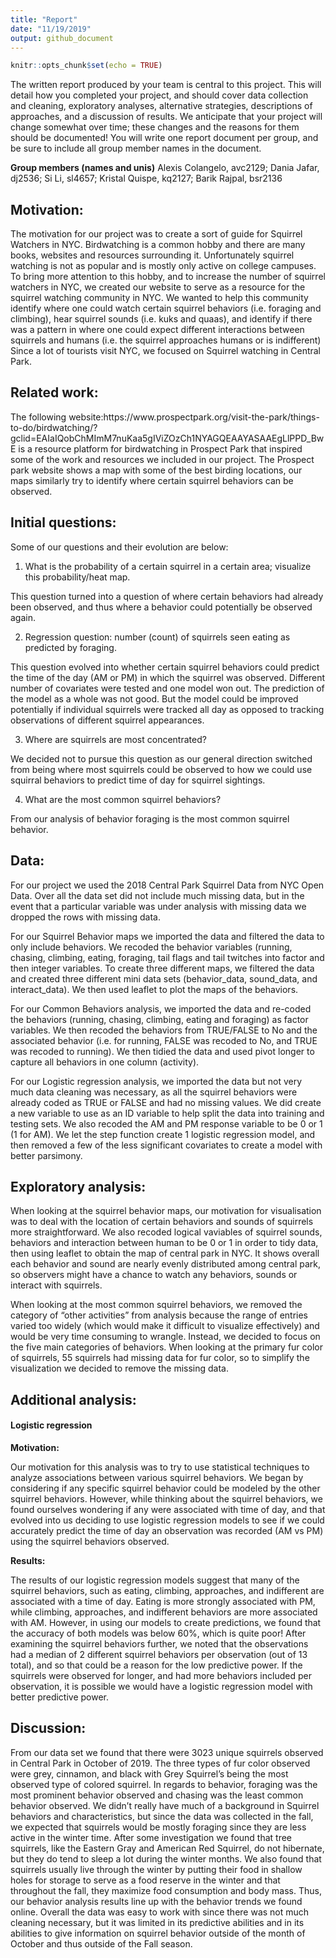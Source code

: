 ```yaml
---
title: "Report"
date: "11/19/2019"
output: github_document
---
```


```r
knitr::opts_chunk$set(echo = TRUE)
```

The written report produced by your team is central to this project. This will detail how you completed your project, and should cover data collection and cleaning, exploratory analyses, alternative strategies, descriptions of approaches, and a discussion of results. We anticipate that your project will change somewhat over time; these changes and the reasons for them should be documented! You will write one report document per group, and be sure to include all group member names in the document.

**Group members (names and unis)**
Alexis Colangelo, avc2129;
Dania Jafar, dj2536;
Si Li, sl4657;
Kristal Quispe, kq2127;
Barik Rajpal, bsr2136

## Motivation: 
The motivation for our project was to create a sort of guide for Squirrel Watchers in NYC. Birdwatching is a common hobby and there are many books, websites and resources surrounding it. Unfortunately squirrel watching is not as popular and is mostly only active on college campuses. To bring more attention to this hobby, and to increase the number of squirrel watchers in NYC, we created our website to serve as a resource for the squirrel watching community in NYC. We wanted to help this community identify where one could watch certain squirrel behaviors (i.e. foraging and climbing), hear squirrel sounds (i.e. kuks and quaas), and identify if there was a pattern in where one could expect different interactions between squirrels and humans (i.e. the squirrel approaches humans or is indifferent) Since a lot of tourists visit NYC, we focused on Squirrel watching in Central Park. 

## Related work: 
The following website:https://www.prospectpark.org/visit-the-park/things-to-do/birdwatching/?gclid=EAIaIQobChMImM7nuKaa5gIViZOzCh1NYAGQEAAYASAAEgLlPPD_BwE is a resource platform for birdwatching in Prospect Park that inspired some of the work and resources we included in our project. The Prospect park website shows a map with some of the best birding locations, our maps similarly try to identify where certain squirrel behaviors can be observed. 

## Initial questions: 

Some of our questions and their evolution are below:

1.	What is the probability of a certain squirrel in a certain area; visualize this probability/heat map. 

This question turned into a question of where certain behaviors had already been observed, and thus where a behavior could potentially be observed again. 

2.	Regression question: number (count) of squirrels seen eating as predicted by foraging. 

This question evolved into whether certain squirrel behaviors could predict the time of the day (AM or PM) in which the squirrel was observed. Different number of covariates were tested and one model won out. The prediction of the model as a whole was not good. But the model could be improved potentially if individual squirrels were tracked all day as opposed to tracking observations of different squirrel appearances.

3.	Where are squirrels are most concentrated? 

We decided not to pursue this question as our general direction switched from being where most squirrels could be observed to how we could use squirral behaviors to predict time of day for squirrel sightings.  

4.	What are the most common squirrel behaviors? 

From our analysis of behavior foraging is the most common squirrel behavior.

## Data: 

For our project we used the 2018 Central Park Squirrel Data from NYC Open Data. Over all the data set did not include much missing data, but in the event that a particular variable was under analysis with missing data we dropped the rows with missing data. 

For our Squirrel Behavior maps we imported the data and filtered the data to only include behaviors. We recoded the behavior variables (running, chasing, climbing, eating, foraging, tail flags and tail twitches into factor and then integer variables. To create three different maps, we filtered the data and created three different mini data sets (behavior_data, sound_data, and interact_data). We then used leaflet to plot the maps of the behaviors. 

For our Common Behaviors analysis, we imported the data and re-coded the behaviors (running, chasing, climbing, eating and foraging) as factor variables. We then recoded the behaviors from TRUE/FALSE to No and the associated behavior (i.e. for running, FALSE was recoded to No, and TRUE was recoded to running). We then tidied the data and used pivot longer to capture all behaviors in one column (activity). 

For our Logistic regression analysis, we imported the data but not very much data cleaning was necessary, as all the squirrel behaviors were already coded as TRUE or FALSE and had no missing values. We did create a new variable to use as an ID variable to help split the data into training and testing sets. We also recoded the AM and PM response variable to be 0 or 1 (1 for AM). We let the step function create 1 logistic regression model, and then removed a few of the less significant covariates to create a model with better parsimony.

## Exploratory analysis: 

When looking at the squirrel behavior maps, our motivation for visualisation was to deal with the location of certain behaviors and sounds of squirrels more straightforward. We also recoded logical vaviables of squirrel sounds, behaviors and interaction between human to be 0 or 1 in order to tidy data, then using leaflet to obtain the map of central park in NYC. It shows overall each behavior and sound are nearly evenly distributed among central park, so observers might have a chance to watch any behaviors, sounds or interact with squirrels.

When looking at the most common squirrel behaviors, we removed the category of "other activities" from analysis because the range of entries varied too widely (which would make it difficult to visualize effectively) and would be very time consuming to wrangle. Instead, we decided to focus on the five main categories of behaviors. When looking at the primary fur color of squirrels, 55 squirrels had missing data for fur color, so to simplify the visualization we decided to remove the missing data. 

## Additional analysis: 

#### Logistic regression

**Motivation:** 

Our motivation for this analysis was to try to use statistical techniques to analyze associations between various squirrel behaviors. We began by considering if any specific squirrel behavior could be modeled by the other squirrel behaviors. However, while thinking about the squirrel behaviors, we found ourselves wondering if any were associated with time of day, and that evolved into us deciding to use logistic regression models to see if we could accurately predict the time of day an observation was recorded (AM vs PM) using the squirrel behaviors observed.

**Results:**

The results of our logistic regression models suggest that many of the squirrel behaviors, such as eating, climbing, approaches, and indifferent are associated with a time of day. Eating is more strongly associated with PM, while climbing, approaches, and indifferent behaviors are more associated with AM. However, in using our models to create predictions, we found that the accuracy of both models was below 60%, which is quite poor! After examining the squirrel behaviors further, we noted that the observations had a median of 2 different squirrel behaviors per observation (out of 13 total), and so that could be a reason for the low predictive power. If the squirrels were observed for longer, and had more behaviors included per observation, it is possible we would have a logistic regression model with better predictive power.

## Discussion:

From our data set we found that there were 3023 unique squirrels observed in Central Park in October of 2019. The three types of fur color observed were grey, cinnamon, and black with Grey Squirrel’s being the most observed type of colored squirrel. In regards to behavior, foraging was the most prominent behavior observed and chasing was the least common behavior observed. We didn’t really have much of a background in Squirrel behaviors and characteristics, but since the data was collected in the fall, we expected that squirrels would be mostly foraging since they are less active in the winter time. After some investigation we found that tree squirrels, like the Eastern Gray and American Red Squirrel, do not hibernate, but they do tend to sleep a lot during the winter months. We also found that squirrels usually live through the winter by putting their food in shallow holes for storage to serve as a food reserve in the winter and that throughout the fall, they maximize food consumption and body mass. Thus, our behavior analysis results line up with the behavior trends we found online. Overall the data was easy to work with since there was not much cleaning necessary, but it was limited in its predictive abilities and in its abilities to give information on squirrel behavior outside of the month of October and thus outside of the Fall season. 
